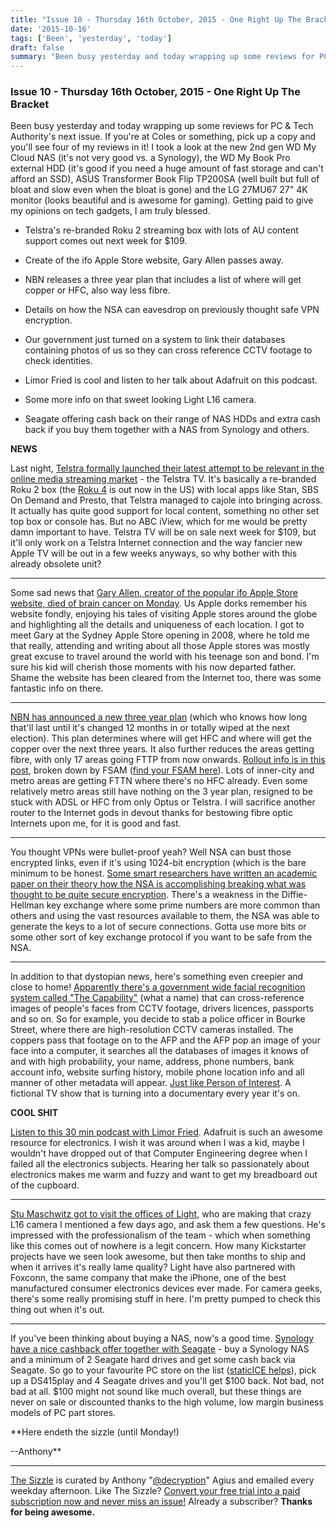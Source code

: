 ```yaml
---
title: "Issue 10 - Thursday 16th October, 2015 - One Right Up The Bracket"
date: '2015-10-16'
tags: ['Been', 'yesterday', 'today']
draft: false
summary: "Been busy yesterday and today wrapping up some reviews for PC & Tech Authority's next issue. If you're at Coles or something, pick up a copy and you'll see four of my reviews in it! I took a look at the new 2nd gen WD My Cloud NAS (it's not very good vs. a Synology), the WD My Book Pro external HDD (it's good if you need a huge amount of fast storage and can't afford an SSD), ASUS Transformer Book Flip TP200SA (well built but full of bloat and slow even when the bloat is gone) and the LG 27MU67 27\" 4K monitor (looks beautiful and is awesome for gaming). Getting paid to give my opinions on tech gadgets, I am truly blessed.  Telstra's re-branded Roku 2 streaming box with lots of AU content support comes out next week for \$109. Create of the ifo Apple Store website, Gary Allen passes away. NBN releases a three year plan that includes a list of where will get copper or HFC, also way less fibre. Details on how the NSA can eavesdrop on previously thought safe VPN encryption.  Our government just turned on a system to link their databases containing photos of us so they can cross reference CCTV footage to check identities."
---
```

### Issue 10 - Thursday 16th October, 2015 - One Right Up The Bracket


Been busy yesterday and today wrapping up some reviews for PC & Tech Authority's next issue. If you're at Coles or something, pick up a copy and you'll see four of my reviews in it! I took a look at the new 2nd gen WD My Cloud NAS (it's not very good vs. a Synology), the WD My Book Pro external HDD (it's good if you need a huge amount of fast storage and can't afford an SSD), ASUS Transformer Book Flip TP200SA (well built but full of bloat and slow even when the bloat is gone) and the LG 27MU67 27\" 4K monitor (looks beautiful and is awesome for gaming). Getting paid to give my opinions on tech gadgets, I am truly blessed.


* Telstra's re-branded Roku 2 streaming box with lots of AU content support comes out next week for \$109.
* Create of the ifo Apple Store website, Gary Allen passes away.
* NBN releases a three year plan that includes a list of where will get copper or HFC, also way less fibre.
* Details on how the NSA can eavesdrop on previously thought safe VPN encryption.
* Our government just turned on a system to link their databases containing photos of us so they can cross reference CCTV footage to check identities.


* Limor Fried is cool and listen to her talk about Adafruit on this podcast.
* Some more info on that sweet looking Light L16 camera.
* Seagate offering cash back on their range of NAS HDDs and extra cash back if you buy them together with a NAS from Synology and others.


**NEWS**  

Last night, [Telstra formally launched their latest attempt to be relevant in the online media streaming market](http://www.gizmodo.com.au/2015/10/telstras-tv-streaming-box-is-out-next-week-for-109/) - the Telstra TV. It's basically a re-branded Roku 2 box (the [Roku 4](https://www.roku.com/products/roku-4) is out now in the US) with local apps like Stan, SBS On Demand and Presto, that Telstra managed to cajole into bringing across. It actually has quite good support for local content, something no other set top box or console has. But no ABC iView, which for me would be pretty damn important to have. Telstra TV will be on sale next week for \$109, but it'll only work on a Telstra Internet connection and the way fancier new Apple TV will be out in a few weeks anyways, so why bother with this already obsolete unit?




---


Some sad news that [Gary Allen, creator of the popular ifo Apple Store website, died of brain cancer on Monday](http://www.washingtonpost.com/news/local/wp/2015/10/15/apples-biggest-fan-has-died/). Us Apple dorks remember his website fondly, enjoying his tales of visiting Apple stores around the globe and highlighting all the details and uniqueness of each location. I got to meet Gary at the Sydney Apple Store opening in 2008, where he told me that really, attending and writing about all those Apple stores was mostly great excuse to travel around the world with his teenage son and bond. I'm sure his kid will cherish those moments with his now departed father. Shame the website has been cleared from the Internet too, there was some fantastic info on there.




---


[NBN has announced a new three year plan](http://www.itnews.com.au/news/nbn-reveals-hfc-rollout-areas-410548) (which who knows how long that'll last until it's changed 12 months in or totally wiped at the next election). This plan determines where will get HFC and where will get the copper over the next three years. It also further reduces the areas getting fibre, with only 17 areas going FTTP from now onwards. [Rollout info is in this post](http://www.nbnco.com.au/learn-about-the-nbn/three-year-construction-plan.html), broken down by FSAM ([find your FSAM here](http://www.mynbn.info)). Lots of inner-city and metro areas are getting FTTN where there's no HFC already. Even some relatively metro areas still have nothing on the 3 year plan, resigned to be stuck with ADSL or HFC from only Optus or Telstra. I will sacrifice another router to the Internet gods in devout thanks for bestowing fibre optic Internets upon me, for it is good and fast.




---


You thought VPNs were bullet-proof yeah? Well NSA can bust those encrypted links, even if it's using 1024-bit encryption (which is the bare minimum to be honest. [Some smart researchers have written an academic paper on their theory how the NSA is accomplishing breaking what was thought to be quite secure encryption](http://arstechnica.co.uk/security/2015/10/how-the-nsa-can-break-trillions-of-encrypted-web-and-vpn-connections/). There's a weakness in the Diffie-Hellman key exchange where some prime numbers are more common than others and using the vast resources available to them, the NSA was able to generate the keys to a lot of secure connections. Gotta use more bits or some other sort of key exchange protocol if you want to be safe from the NSA.




---


In addition to that dystopian news, here's something even creepier and close to home! [Apparently there's a government wide facial recognition system called \"The Capability\"](http://junkee.com/the-australian-government-has-started-using-facial-recognition-technology-and-hardly-anyone-is-talking-about-it/67366) (what a name) that can cross-reference images of people's faces from CCTV footage, drivers licences, passports and so on. So for example, you decide to stab a police officer in Bourke Street, where there are high-resolution CCTV cameras installed. The coppers pass that footage on to the AFP and the AFP pop an image of your face into a computer, it searches all the databases of images it knows of and with high probability, your name, address, phone numbers, bank account info, website surfing history, mobile phone location info and all manner of other metadata will appear. [Just like Person of Interest](https://en.wikipedia.org/wiki/Person_of_Interest_(TV_series)). A fictional TV show that is turning into a documentary every year it's on.


**COOL SHIT**  

[Listen to this 30 min podcast with Limor Fried](http://www.entrepreneur.com/article/250051). Adafruit is such an awesome resource for electronics. I wish it was around when I was a kid, maybe I wouldn't have dropped out of that Computer Engineering degree when I failed all the electronics subjects. Hearing her talk so passionately about electronics makes me warm and fuzzy and want to get my breadboard out of the cupboard.




---


[Stu Maschwitz got to visit the offices of Light](http://prolost.com/blog/lightvisit), who are making that crazy L16 camera I mentioned a few days ago, and ask them a few questions. He's impressed with the professionalism of the team - which when something like this comes out of nowhere is a legit concern. How many Kickstarter projects have we seen look awesome, but then take months to ship and when it arrives it's really lame quality? Light have also partnered with Foxconn, the same company that make the iPhone, one of the best manufactured consumer electronics devices ever made. For camera geeks, there's some really promising stuff in here. I'm pretty pumped to check this thing out when it's out.




---


If you've been thinking about buying a NAS, now's a good time. [Synology have a nice cashback offer together with Seagate](http://seagatespecials.com.au/cashback/) - buy a Synology NAS and a minimum of 2 Seagate hard drives and get some cash back via Seagate. So go to your favourite PC store on the list ([staticICE helps](http://staticice.com.au)), pick up a DS415play and 4 Seagate drives and you'll get \$100 back. Not bad, not bad at all. \$100 might not sound like much overall, but these things are never on sale or discounted thanks to the high volume, low margin business models of PC part stores.


**Here endeth the sizzle (until Monday!)  

--Anthony**




---


[The Sizzle](http://thesizzle.com.au) is curated by Anthony \"[@decryption](http://twitter.com/decryption)\" Agius and emailed every weekday afternoon. Like The Sizzle? [Convert your free trial into a paid subscription now and never miss an issue!](https://app.moonclerk.com/pay/8uof610v1ck) Already a subscriber? **Thanks for being awesome.**
